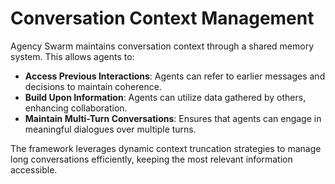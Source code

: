 # Conversation Context Management

Agency Swarm maintains conversation context through a shared memory system. This allows agents to:

- **Access Previous Interactions**: Agents can refer to earlier messages and decisions to maintain coherence.
- **Build Upon Information**: Agents can utilize data gathered by others, enhancing collaboration.
- **Maintain Multi-Turn Conversations**: Ensures that agents can engage in meaningful dialogues over multiple turns.

The framework leverages dynamic context truncation strategies to manage long conversations efficiently, keeping the most relevant information accessible. 